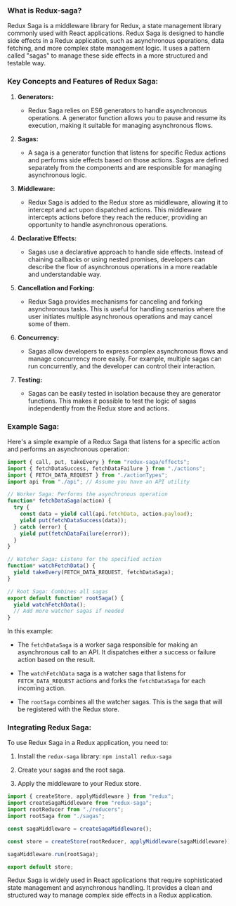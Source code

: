 ### What is Redux-saga?

Redux Saga is a middleware library for Redux, a state management library commonly used with React applications. Redux Saga is designed to handle side effects in a Redux application, such as asynchronous operations, data fetching, and more complex state management logic. It uses a pattern called "sagas" to manage these side effects in a more structured and testable way.

### Key Concepts and Features of Redux Saga:

1. **Generators:**

   - Redux Saga relies on ES6 generators to handle asynchronous operations. A generator function allows you to pause and resume its execution, making it suitable for managing asynchronous flows.

2. **Sagas:**

   - A saga is a generator function that listens for specific Redux actions and performs side effects based on those actions. Sagas are defined separately from the components and are responsible for managing asynchronous logic.

3. **Middleware:**

   - Redux Saga is added to the Redux store as middleware, allowing it to intercept and act upon dispatched actions. This middleware intercepts actions before they reach the reducer, providing an opportunity to handle asynchronous operations.

4. **Declarative Effects:**

   - Sagas use a declarative approach to handle side effects. Instead of chaining callbacks or using nested promises, developers can describe the flow of asynchronous operations in a more readable and understandable way.

5. **Cancellation and Forking:**

   - Redux Saga provides mechanisms for canceling and forking asynchronous tasks. This is useful for handling scenarios where the user initiates multiple asynchronous operations and may cancel some of them.

6. **Concurrency:**

   - Sagas allow developers to express complex asynchronous flows and manage concurrency more easily. For example, multiple sagas can run concurrently, and the developer can control their interaction.

7. **Testing:**
   - Sagas can be easily tested in isolation because they are generator functions. This makes it possible to test the logic of sagas independently from the Redux store and actions.

### Example Saga:

Here's a simple example of a Redux Saga that listens for a specific action and performs an asynchronous operation:

```javascript
import { call, put, takeEvery } from "redux-saga/effects";
import { fetchDataSuccess, fetchDataFailure } from "./actions";
import { FETCH_DATA_REQUEST } from "./actionTypes";
import api from "./api"; // Assume you have an API utility

// Worker Saga: Performs the asynchronous operation
function* fetchDataSaga(action) {
  try {
    const data = yield call(api.fetchData, action.payload);
    yield put(fetchDataSuccess(data));
  } catch (error) {
    yield put(fetchDataFailure(error));
  }
}

// Watcher Saga: Listens for the specified action
function* watchFetchData() {
  yield takeEvery(FETCH_DATA_REQUEST, fetchDataSaga);
}

// Root Saga: Combines all sagas
export default function* rootSaga() {
  yield watchFetchData();
  // Add more watcher sagas if needed
}
```

In this example:

- The `fetchDataSaga` is a worker saga responsible for making an asynchronous call to an API. It dispatches either a success or failure action based on the result.

- The `watchFetchData` saga is a watcher saga that listens for `FETCH_DATA_REQUEST` actions and forks the `fetchDataSaga` for each incoming action.

- The `rootSaga` combines all the watcher sagas. This is the saga that will be registered with the Redux store.

### Integrating Redux Saga:

To use Redux Saga in a Redux application, you need to:

1. Install the `redux-saga` library: `npm install redux-saga`

2. Create your sagas and the root saga.

3. Apply the middleware to your Redux store.

```javascript
import { createStore, applyMiddleware } from "redux";
import createSagaMiddleware from "redux-saga";
import rootReducer from "./reducers";
import rootSaga from "./sagas";

const sagaMiddleware = createSagaMiddleware();

const store = createStore(rootReducer, applyMiddleware(sagaMiddleware));

sagaMiddleware.run(rootSaga);

export default store;
```

Redux Saga is widely used in React applications that require sophisticated state management and asynchronous handling. It provides a clean and structured way to manage complex side effects in a Redux application.

